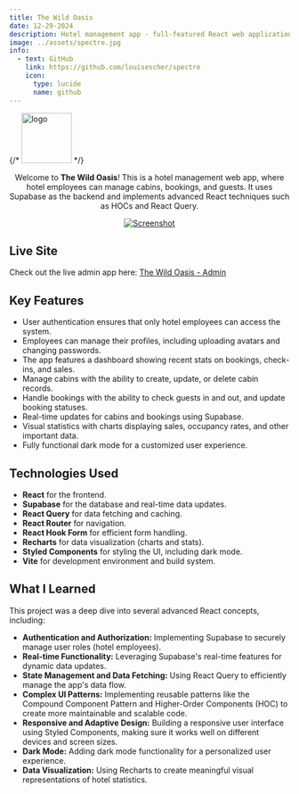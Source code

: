 ```yaml
---
title: The Wild Oasis
date: 12-29-2024
description: Hotel management app - full-featured React web application that allows hotel employees to manage cabins, bookings, and guests.
image: ../assets/spectre.jpg
info:
  - text: GitHub
    link: https://github.com/louisescher/spectre
    icon:
      type: lucide
      name: github
---
```




  {/* <img src="./public/logo-dark.png" alt="logo" width="90" height="auto" /> */}




<p align="center">
Welcome to <b>The Wild Oasis</b>! This is a hotel management web app, where hotel employees can manage cabins, bookings, and guests. It uses Supabase as the backend and implements advanced React techniques such as HOCs and React Query.
</p>


<a align="center" href="https://the-wild-oasis-quartzeast.vercel.app">

![Screenshot](https://github.com/quartzeast/the-wild-oasis/raw/main/public/thumbnail-preview.png)

</a>

## Live Site

Check out the live admin app here: [The Wild Oasis - Admin](https://the-wild-oasis-quartzeast.vercel.app)

## Key Features

- User authentication ensures that only hotel employees can access the system.
- Employees can manage their profiles, including uploading avatars and changing passwords.
- The app features a dashboard showing recent stats on bookings, check-ins, and sales.
- Manage cabins with the ability to create, update, or delete cabin records.
- Handle bookings with the ability to check guests in and out, and update booking statuses.
- Real-time updates for cabins and bookings using Supabase.
- Visual statistics with charts displaying sales, occupancy rates, and other important data.
- Fully functional dark mode for a customized user experience.

## Technologies Used

- **React** for the frontend.
- **Supabase** for the database and real-time data updates.
- **React Query** for data fetching and caching.
- **React Router** for navigation.
- **React Hook Form** for efficient form handling.
- **Recharts** for data visualization (charts and stats).
- **Styled Components** for styling the UI, including dark mode.
- **Vite** for development environment and build system.

## What I Learned

This project was a deep dive into several advanced React concepts, including:

- **Authentication and Authorization:** Implementing Supabase to securely manage user roles (hotel employees).
- **Real-time Functionality:** Leveraging Supabase's real-time features for dynamic data updates.
- **State Management and Data Fetching:** Using React Query to efficiently manage the app's data flow.
- **Complex UI Patterns:** Implementing reusable patterns like the Compound Component Pattern and Higher-Order Components (HOC) to create more maintainable and scalable code.
- **Responsive and Adaptive Design:** Building a responsive user interface using Styled Components, making sure it works well on different devices and screen sizes.
- **Dark Mode:** Adding dark mode functionality for a personalized user experience.
- **Data Visualization:** Using Recharts to create meaningful visual representations of hotel statistics.